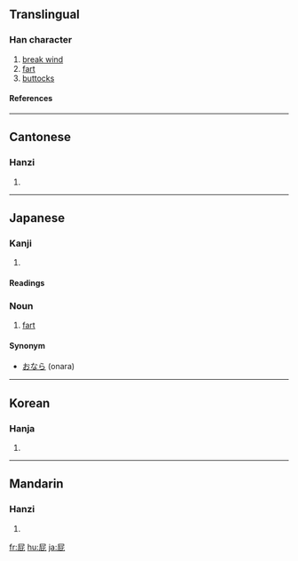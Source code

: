 ==Translingual==
===Han character===
{{Han char|rn=44|rad=尸|as=04|sn=7|four=7721<sub>1</sub>|canj=尸心心 (SPP)}}
# [[break wind]]
# [[fart]]
# [[buttock]]s
====References====
{{Han ref|kx=0300.230|dkj=07654|dj=0597.010|hdz=20966.120|uh=5C41|ud=23617|bh=A7BE|bd=42942}}
----
==Cantonese==
===Hanzi===
{{yue-hanzi|jyut=|y=pei3}}
# {{defn|Cantonese}}
----
== Japanese ==
===Kanji===
{{ja-kanji|grade=|rs=尸04}}
# {{defn|Japanese}} 
====Readings====
{{ja-readings|on=[[ひ]] ([[hi]])|kun=[[へ]] ([[he]])}}

===Noun===
{{janoun|へ|he}}
# [[fart]]

====Synonym====
*[[おなら]] (onara)
----
==Korean==
===Hanja===
{{ko-hanja|hangeul=비|rv=bi|mr=pi}}
# {{defn|Korean}}
----
==Mandarin==
===Hanzi===
{{cmn-hanzi|pin=[[pì]] (pi4)|wg=p'i<sup>4</sup>}}
# {{defn|Mandarin}}

[[fr:屁]]
[[hu:屁]]
[[ja:屁]]